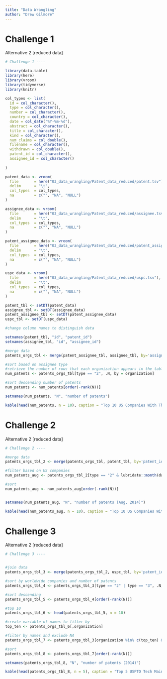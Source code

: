 ```yaml
---
title: "Data Wrangling"
author: "Drew Gilmore"
---
```


# Challenge 1 
Alternative 2 [reduced data]
```r

# Challenge 1 ----

library(data.table)
library(here)
library(vroom)
library(tidyverse)
library(knitr)

col_types <- list(
  id = col_character(),
  type = col_character(),
  number = col_character(),
  country = col_character(),
  date = col_date("%Y-%m-%d"),
  abstract = col_character(),
  title = col_character(),
  kind = col_character(),
  num_claims = col_double(),
  filename = col_character(),
  withdrawn = col_double(),
  patent_id = col_character(),
  assignee_id = col_character()
  
)

patent_data <- vroom(
  file       = here("03_data_wrangling/Patent_data_reduced/patent.tsv"), 
  delim      = "\t", 
  col_types  = col_types,
  na         = c("", "NA", "NULL")
)

assignee_data <- vroom(
  file       = here("03_data_wrangling/Patent_data_reduced/assignee.tsv"), 
  delim      = "\t", 
  col_types  = col_types,
  na         = c("", "NA", "NULL")
)

patent_assignee_data <- vroom(
  file       = here("03_data_wrangling/Patent_data_reduced/patent_assignee.tsv"), 
  delim      = "\t", 
  col_types  = col_types,
  na         = c("", "NA", "NULL")
)

uspc_data <- vroom(
  file       = here("03_data_wrangling/Patent_data_reduced/uspc.tsv"), 
  delim      = "\t", 
  col_types  = col_types,
  na         = c("", "NA", "NULL")
)

patent_tbl <- setDT(patent_data)
assignee_tbl <- setDT(assignee_data)
patent_assignee_tbl <- setDT(patent_assignee_data)
uspc_tbl <- setDT(uspc_data)

#change column names to distinguish data

setnames(patent_tbl, "id", "patent_id")
setnames(assignee_tbl, "id", "assignee_id")

#merge data
patents_orgs_tbl <- merge(patent_assignee_tbl, assignee_tbl, by='assignee_id', all = T)

#sort based on assignee type
#retrieve the number of rows that each organization appears in the table
num_patents <- patents_orgs_tbl[type == "2", .N, by = organization]

#sort descending number of patents
num_patents <- num_patents[order(-rank(N))]

setnames(num_patents, "N", "number of patents")

kable(head(num_patents, n = 10), caption = "Top 10 US Companies With The Most New Granted Patents For 2014")

```

# Challenge 2
Alternative 2 [reduced data]
```r

# Challenge 2 ----

#merge data
patents_orgs_tbl_2 <- merge(patents_orgs_tbl, patent_tbl, by='patent_id', all = T)

#filter based on US companies
num_patents_aug <- patents_orgs_tbl_2[type == "2" & lubridate::month(date) == "8", .N, by = organization]

#sort
num_patents_aug <- num_patents_aug[order(-rank(N))]


setnames(num_patents_aug, "N", "number of patents (Aug, 2014)")

kable(head(num_patents_aug, n = 10), caption = "Top 10 US Companies With The Most New Granted Patents For August 2014")

```

# Challenge 3 
Alternative 2 [reduced data]
```r


# Challenge 3 ----


#join data
patents_orgs_tbl_3 <- merge(patents_orgs_tbl_2, uspc_tbl, by='patent_id', all = T)

#sort by worldwide companies and number of patents
patents_orgs_tbl_4 <- patents_orgs_tbl_3[type == "2" | type == "3", .N, by=organization]

#sort descending
patents_orgs_tbl_5 <- patents_orgs_tbl_4[order(-rank(N))]

#top 10
patents_orgs_tbl_6 <- head(patents_orgs_tbl_5, n = 10)

#create variable of names to filter by
top_ten <- patents_orgs_tbl_6[,organization]

#filter by names and exclude NA
patents_orgs_tbl_7 <- patents_orgs_tbl_3[organization %in% c(top_ten) & !is.na(mainclass_id), .N, by = mainclass_id]

#sort
patents_orgs_tbl_8 <- patents_orgs_tbl_7[order(-rank(N))]

setnames(patents_orgs_tbl_8, "N", "number of patents (2014)")

kable(head(patents_orgs_tbl_8, n = 5), caption = "Top 5 USPTO Tech Main Classes (excluding NA) of the Top 10 Worldwide Companies With the Most New Granted Patents for August 2014")

```



